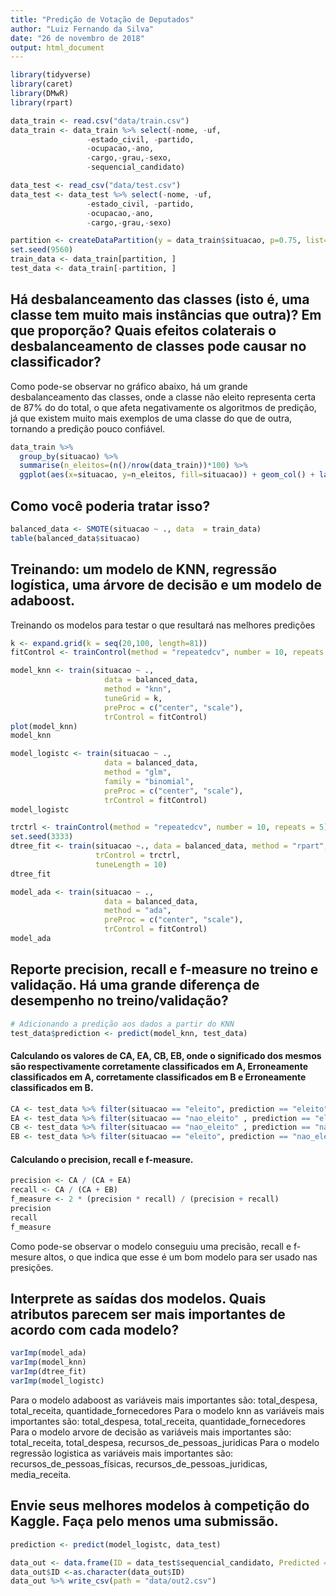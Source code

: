 ```yaml
---
title: "Predição de Votação de Deputados"
author: "Luiz Fernando da Silva"
date: "26 de novembro de 2018"
output: html_document
---
```



```r
library(tidyverse)
library(caret)
library(DMwR)
library(rpart)
```

```r
data_train <- read.csv("data/train.csv")
data_train <- data_train %>% select(-nome, -uf,
                 -estado_civil, -partido,
                 -ocupacao,-ano,
                 -cargo,-grau,-sexo,
                 -sequencial_candidato)

data_test <- read_csv("data/test.csv")
data_test <- data_test %>% select(-nome, -uf,
                 -estado_civil, -partido,
                 -ocupacao,-ano,
                 -cargo,-grau,-sexo)

```

```r
partition <- createDataPartition(y = data_train$situacao, p=0.75, list=FALSE)
set.seed(9560)
train_data <- data_train[partition, ]
test_data <- data_train[-partition, ]
```

## Há desbalanceamento das classes (isto é, uma classe tem muito mais instâncias que outra)? Em que proporção? Quais efeitos colaterais o desbalanceamento de classes pode causar no classificador?

Como pode-se observar no gráfico abaixo, há um grande desbalanceamento das classes, onde a classe não eleito representa certa de 87% do do total, o que afeta negativamente os algoritmos de predição, já que existem muito mais exemplos de uma classe do que de outra, tornando a predição pouco confiável.
```r
data_train %>% 
  group_by(situacao) %>%
  summarise(n_eleitos=(n()/nrow(data_train))*100) %>%
  ggplot(aes(x=situacao, y=n_eleitos, fill=situacao)) + geom_col() + labs(x = "Situação", y = "Percentual")
```

## Como você poderia tratar isso?

```r
balanced_data <- SMOTE(situacao ~ ., data  = train_data)                         
table(balanced_data$situacao) 
```

## Treinando: um modelo de KNN, regressão logística, uma árvore de decisão e um modelo de adaboost.

Treinando os modelos para testar o que resultará nas melhores predições

```r
k <- expand.grid(k = seq(20,100, length=81))
fitControl <- trainControl(method = "repeatedcv", number = 10, repeats = 5)  

model_knn <- train(situacao ~ ., 
                     data = balanced_data, 
                     method = "knn", 
                     tuneGrid = k,
                     preProc = c("center", "scale"),
                     trControl = fitControl)
plot(model_knn)
model_knn
```



```r
model_logistc <- train(situacao ~ ., 
                     data = balanced_data, 
                     method = "glm", 
                     family = "binomial",
                     preProc = c("center", "scale"),
                     trControl = fitControl)
model_logistc
```

```r
trctrl <- trainControl(method = "repeatedcv", number = 10, repeats = 5)
set.seed(3333)
dtree_fit <- train(situacao ~., data = balanced_data, method = "rpart",
                   trControl = trctrl,
                   tuneLength = 10)
dtree_fit
```

```r
model_ada <- train(situacao ~ ., 
                     data = balanced_data, 
                     method = "ada", 
                     preProc = c("center", "scale"),
                     trControl = fitControl)
model_ada
```

## Reporte precision, recall e f-measure no treino e validação. Há uma grande diferença de desempenho no treino/validação? 

```r
# Adicionando a predição aos dados a partir do KNN
test_data$prediction <- predict(model_knn, test_data)
```

#### Calculando os valores de CA, EA, CB, EB, onde o significado dos mesmos são respectivamente corretamente classificados em A, Erroneamente classificados em A, corretamente classificados em B e Erroneamente classificados em B.

```r

CA <- test_data %>% filter(situacao == "eleito", prediction == "eleito") %>% nrow()
EA <- test_data %>% filter(situacao == "nao_eleito" , prediction == "eleito") %>% nrow() 
CB <- test_data %>% filter(situacao == "nao_eleito" , prediction == "nao_eleito" ) %>% nrow()
EB <- test_data %>% filter(situacao == "eleito", prediction == "nao_eleito" ) %>% nrow()
```

#### Calculando o precision, recall e f-measure.
```r
precision <- CA / (CA + EA)
recall <- CA / (CA + EB)
f_measure <- 2 * (precision * recall) / (precision + recall)
precision
recall
f_measure
```

Como pode-se observar o modelo conseguiu uma precisão, recall e f-mesure altos, o que indica que esse é um bom modelo para ser usado nas presições.

## Interprete as saídas dos modelos. Quais atributos parecem ser mais importantes de acordo com cada modelo?
```r
varImp(model_ada)
varImp(model_knn)
varImp(dtree_fit)
varImp(model_logistc)
```

Para o modelo adaboost as variáveis mais importantes são: total_despesa, total_receita, quantidade_fornecedores
Para o modelo knn as variáveis mais importantes são: total_despesa, total_receita, quantidade_fornecedores
Para o modelo arvore de decisão as variáveis mais importantes são: total_receita, total_despesa, recursos_de_pessoas_juridicas
Para o modelo regressão logistica as variáveis mais importantes são: recursos_de_pessoas_físicas, recursos_de_pessoas_juridicas, media_receita.


## Envie seus melhores modelos à competição do Kaggle. Faça pelo menos uma submissão.
```r
prediction <- predict(model_logistc, data_test)

data_out <- data.frame(ID = data_test$sequencial_candidato, Predicted = prediction)
data_out$ID <-as.character(data_out$ID) 
data_out %>% write_csv(path = "data/out2.csv")
```

